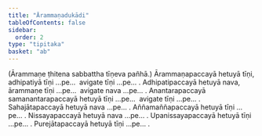 ```yaml
---
title: "Ārammaṇadukādi"
tableOfContents: false
sidebar:
  order: 2
type: "tipitaka"
basket: "ab"
---
```



<DynamicBreadcrumb />


<Paragraph number="182" type="center">
(Ārammaṇe ṭhitena sabbattha tīṇeva pañhā.)


</Paragraph>

<Division number="28">

<Paragraph number="183">
Ārammaṇapaccayā hetuyā tīṇi, adhipatiyā tīṇi …pe…  avigate tīṇi …pe… .
</Paragraph>

<Paragraph number="184">
Adhipatipaccayā hetuyā nava, ārammaṇe tīṇi …pe…  avigate nava …pe… .
</Paragraph>

<Paragraph number="185">
Anantarapaccayā samanantarapaccayā hetuyā tīṇi …pe…  avigate tīṇi …pe… .
</Paragraph>

<Paragraph number="186">
Sahajātapaccayā hetuyā nava …pe… .
</Paragraph>

<Paragraph number="187">
Aññamaññapaccayā hetuyā tīṇi …pe… .
</Paragraph>

<Paragraph number="188">
Nissayapaccayā hetuyā nava …pe… .
</Paragraph>

<Paragraph number="189">
Upanissayapaccayā hetuyā tīṇi …pe… .
</Paragraph>

<Paragraph number="190">
Purejātapaccayā hetuyā tīṇi …pe… .
</Paragraph>
</Division>